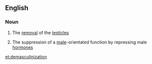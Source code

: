 ==English==

===Noun===
{{en-noun|-}}

# The [[removal]] of the [[testicle]]s
# {{label|en|biology}} The suppression of a [[male]]-orientated function by repressing male [[hormone]]s

[[et:demasculinization]]